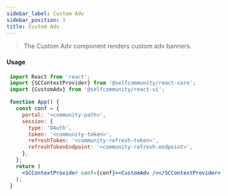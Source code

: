 ```yaml
---
sidebar_label: Custom Adv
sidebar_position: 1
title: Custom Adv
---
```


> The Custom Adv component renders custom adv banners.



<Logged><CustomAdv/></Logged>

#### Usage

```jsx
 import React from 'react';
 import {SCContextProvider} from '@selfcommunity/react-core';
 import {CustomAdv} from '@selfcommunity/react-ui';

 function App() {
   const conf = {
     portal: '<community-path>',
     session: {
       type: 'OAuth',
       token: '<community-token>',
       refreshToken: '<community-refresh-token>',
       refreshTokenEndpoint: '<community-refresh-endpoint>',
     },
   };
   return (
     <SCContextProvider conf={conf}><CustomAdv /></SCContextProvider>
   );
 }
```